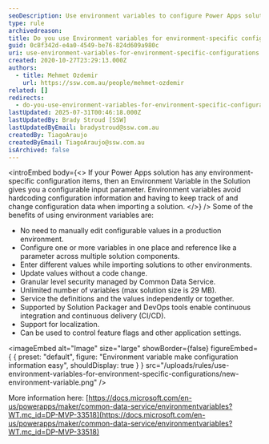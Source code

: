 ```yaml
---
seoDescription: Use environment variables to configure Power Apps solutions with customizable input parameters and avoid hardcoded configuration information.
type: rule
archivedreason:
title: Do you use Environment variables for environment-specific configurations?
guid: 0c8f342d-e4a0-4549-be76-824d609a980c
uri: use-environment-variables-for-environment-specific-configurations
created: 2020-10-27T23:29:13.000Z
authors:
  - title: Mehmet Ozdemir
    url: https://ssw.com.au/people/mehmet-ozdemir
related: []
redirects:
  - do-you-use-environment-variables-for-environment-specific-configurations
lastUpdated: 2025-07-31T00:46:18.000Z
lastUpdatedBy: Brady Stroud [SSW]
lastUpdatedByEmail: bradystroud@ssw.com.au
createdBy: TiagoAraujo
createdByEmail: TiagoAraujo@ssw.com.au
isArchived: false
---
```


<introEmbed
  body={<>
If your Power Apps solution has any environment-specific configuration items, then an Environment Variable in the Solution gives you a configurable input parameter. Environment variables avoid hardcoding configuration information and having to keep track of and change configuration data when importing a solution.
  </>}
/>
Some of the benefits of using environment variables are:

* No need to manually edit configurable values in a production environment.
* Configure one or more variables in one place and reference like a parameter across multiple solution components.
* Enter different values while importing solutions to other environments.
* Update values without a code change.
* Granular level security managed by Common Data Service.
* Unlimited number of variables (max solution size is 29 MB).
* Service the definitions and the values independently or together.
* Supported by Solution Packager and DevOps tools enable continuous integration and continuous delivery (CI/CD).
* Support for localization.
* Can be used to control feature flags and other application settings.


<imageEmbed
  alt="Image"
  size="large"
  showBorder={false}
  figureEmbed={ {
    preset: "default",
    figure: "Environment variable make configuration information easy",
    shouldDisplay: true
  } }
  src="/uploads/rules/use-environment-variables-for-environment-specific-configurations/new-environment-variable.png"
/>

More information here: [https://docs.microsoft.com/en-us/powerapps/maker/common-data-service/environmentvariables?WT.mc_id=DP-MVP-33518](https://docs.microsoft.com/en-us/powerapps/maker/common-data-service/environmentvariables?WT.mc_id=DP-MVP-33518)
